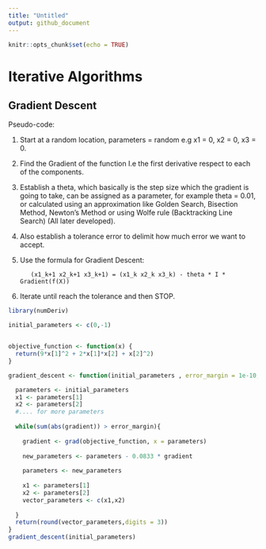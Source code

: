 ```yaml
---
title: "Untitled"
output: github_document
---
```


```r
knitr::opts_chunk$set(echo = TRUE)
```

# Iterative Algorithms

## Gradient Descent

Pseudo-code:
 
1. Start at a random location, parameters = random e.g x1 = 0, x2 = 0, x3 = 0.

2. Find the Gradient of the function I.e the first derivative respect to each of the components.

3. Establish a theta, which basically is the step size which the gradient is going to take, can be assigned as a parameter, for example theta = 0.01, or calculated using an approximation like Golden Search, Bisection Method, Newton's Method or using Wolfe rule (Backtracking Line Search) (All later developed).

4. Also establish a tolerance error to delimit how much error we want to accept.

5. Use the formula for Gradient Descent:
                
          (x1_k+1 x2_k+1 x3_k+1) = (x1_k x2_k x3_k) - theta * I * Gradient(f(X))

6. Iterate until reach the tolerance and then STOP.

```r
library(numDeriv)

initial_parameters <- c(0,-1)


objective_function <- function(x) {
  return(9*x[1]^2 + 2*x[1]*x[2] + x[2]^2)
}

gradient_descent <- function(initial_parameters , error_margin = 1e-10, theta = 0.01){

  parameters <- initial_parameters
  x1 <- parameters[1]
  x2 <- parameters[2]
  #.... for more parameters
  
  while(sum(abs(gradient)) > error_margin){
    
    gradient <- grad(objective_function, x = parameters)
    
    new_parameters <- parameters - 0.0833 * gradient
    
    parameters <- new_parameters
    
    x1 <- parameters[1]
    x2 <- parameters[2]
    vector_parameters <- c(x1,x2)
    
  }
  return(round(vector_parameters,digits = 3))
}
gradient_descent(initial_parameters)
    

```





